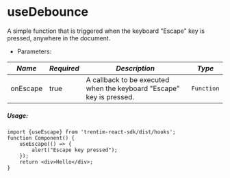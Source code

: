 
<Meta title="Hooks/useEscape" />

# useDebounce
A simple function that is triggered when the keyboard "Escape" key is pressed, anywhere in the document.
 
* Parameters:

| *Name* | *Required* | *Description* | *Type* |
|--------|-------------|----------------|--------|
| onEscape | true | A callback to be executed when the keyboard "Escape" key is pressed. | <code>Function</code> |

##### Usage:
```tsx dark
import {useEscape} from 'trentim-react-sdk/dist/hooks';
function Component() {
    useEscape(() => {
        alert("Escape key pressed");
    });
    return <div>Hello</div>;
}
```